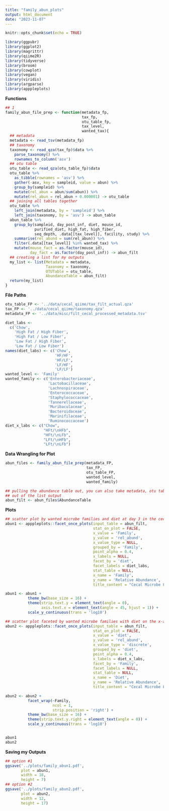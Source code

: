 ```yaml
---
title: "family_abun_plots"
output: html_document
date: "2023-11-07"
---
```


```r
knitr::opts_chunk$set(echo = TRUE)
```

```r
library(ggpubr)
library(ggplot2)
library(magrittr)
library(qiime2R)
library(tidyverse)
library(broom)
library(cowplot)
library(vegan)
library(viridis)
library(argparse)
library(apppleplots)
```

**Functions**
```r
## 1
family_abun_file_prep <- function(metadata_fp,
                                  tax_fp,
                                  otu_table_fp,
                                  tax_level,
                                  wanted_tax){
  ## metadata
  metadata <- read_tsv(metadata_fp)
  ## taxonomy
  taxonomy <- read_qza(tax_fp)$data %>% 
    parse_taxonomy() %>% 
    rownames_to_column('asv')
  ## otu table 
  otu_table <- read_qza(otu_table_fp)$data
  otu_table %>% 
    as_tibble(rownames = 'asv') %>% 
    gather(-asv, key = sampleid, value = abun) %>% 
    group_by(sampleid) %>% 
    mutate(rel_abun = abun/sum(abun)) %>% 
    mutate(rel_abun = rel_abun + 0.000001) -> otu_table
  ## joining all tables together 
  otu_table %>% 
    left_join(metadata, by = 'sampleid') %>% 
    left_join(taxonomy, by = 'asv') -> abun_table
  abun_table %>% 
    group_by(sampleid, day_post_inf, diet, mouse_id, 
             purified_diet, high_fat, high_fiber, 
             seq_depth, .data[[tax_level]], facility, study) %>% 
    summarise(rel_abund = sum(rel_abun)) %>% 
    filter(.data[[tax_level]] %in% wanted_tax) %>% 
    mutate(mouse_fact = as.factor(mouse_id),
           day_fact = as.factor(day_post_inf)) -> abun_filt
  ## creating a list for my outputs
  my_list <- list(Metadata = metadata,
                  Taxonomy = taxonomy,
                  OTUTable = otu_table,
                  AbundanceTable = abun_filt)
  return(my_list)
}
```

**File Paths**
```r
otu_table_FP <- '../data/cecal_qiime/tax_filt_actual.qza'
tax_FP <- '../data/cecal_qiime/taxonomy.qza'
metadata_FP <- '../data/misc/filt_cecal_processed_metadata.tsv'

diet_labs <- 
  c('Chow', 
    'High Fat / High Fiber', 
    'High Fat / Low Fiber', 
    'Low Fat / High Fiber', 
    'Low Fat / Low Fiber')
names(diet_labs) <- c('Chow', 
                      'HF/HF', 
                      'HF/LF', 
                      'LF/HF', 
                      'LF/LF')
wanted_level <- 'Family'
wanted_family <- c('Enterobacteriaceae', 
                   'Lactobacillaceae', 
                   'Lachnospiraceae', 
                   'Enterococcaceae',
                   'Staphylococcaceae', 
                   'Tannerellaceae', 
                   'Muribaculaceae', 
                   'Bacteroidaceae', 
                   'Marinifilaceae', 
                   'Ruminococcaceae')
diet_x_labs <- c("Chow",
                 "HFt/\nHFb",
                 "HFt/\nLFb",
                 "LFt/\nHFb",
                 "LFt/\nLFb")
```

**Data Wrangling for Plot**
```r
abun_files <- family_abun_file_prep(metadata_FP,
                                    tax_FP,
                                    otu_table_FP,
                                    wanted_level,
                                    wanted_family)

## pulling the abundance table out, you can also take metadata, otu table, and taxonomic info
## out of the list output 
abun_filt <- abun_files$AbundanceTable
```

**Plots**
```r
## scatter plot by wanted microbe families and diet at day 3 in the cecum 
abun1 <- apppleplots::facet_once_plots(input_table = abun_filt,
                                       stat_on_plot = FALSE,
                                       x_value = 'Family',
                                       y_value = 'rel_abund',
                                       x_value_type = NULL,
                                       grouped_by = 'Family',
                                       point_alpha = 0.4,
                                       x_labels = NULL,
                                       facet_by = 'diet',
                                       facet_labels = diet_labs,
                                       stat_table = NULL,
                                       x_name = 'Family',
                                       y_name = 'Relative Abundance',
                                       title_content = "Cecal Microbe Family Relative Abundance at Day 3")

abun1 <- abun1 +
          theme_bw(base_size = 16) +
          theme(strip.text.y = element_text(angle = 0),
                axis.text.x = element_text(angle = 45, hjust = 1)) +
          scale_y_continuous(trans = 'log10')

## scatter plot faceted by wanted microbe families with diet on the x-axis for visual comparisons by diet
abun2 <- apppleplots::facet_once_plots(input_table = abun_filt,
                                       stat_on_plot = FALSE,
                                       x_value = 'diet',
                                       y_value = 'rel_abund',
                                       x_value_type = 'discrete',
                                       grouped_by = 'diet',
                                       point_alpha = 0.4,
                                       x_labels = diet_x_labs,
                                       facet_by = 'Family',
                                       facet_labels = NULL,
                                       stat_table = NULL,
                                       x_name = 'Diet',
                                       y_name = 'Relative Abundance',
                                       title_content = "Cecal Microbe Family Relative Abundance at Day 3")

abun2 <- abun2 +
          facet_wrap(~Family,
                     ncol = 1,
                     strip.position = 'right') +
          theme_bw(base_size = 16) +
          theme(strip.text.y.right = element_text(angle = 0)) +
          scale_y_continuous(trans = 'log10')


abun1
abun2
```


**Saving my Outputs**
```r
## option #1
ggsave('../plots/family_abun1.pdf',
       plot = abun1, 
       width = 18, 
       height = 7)
## option #2
ggsave('../plots/family_abun2.pdf',
       plot = abun2, 
       width = 12, 
       height = 17)
```

